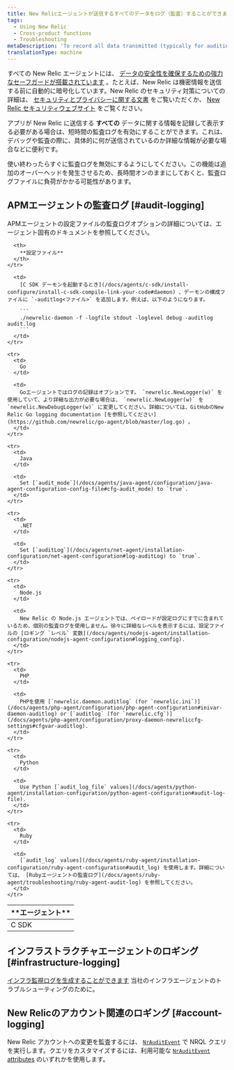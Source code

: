 ```yaml
---
title: New Relicエージェントが送信するすべてのデータをログ（監査）することができます。
tags:
  - Using New Relic
  - Cross-product functions
  - Troubleshooting
metaDescription: 'To record all data transmitted (typically for auditing or debugging), you can use New Relic audit logs for short periods.'
translationType: machine
---
```


すべての New Relic エージェントには、 [データの安全性を確保するための強力なセーフガードが搭載されています](/docs/accounts-partnerships/accounts/security/data-security) 。たとえば、New Relic は機密情報を送信する前に自動的に暗号化しています。New Relic のセキュリティ対策についての詳細は、 [セキュリティとプライバシーに関する文書](/docs/using-new-relic/new-relic-security/security/security-matters-data-privacy-new-relic) をご覧いただくか、 [New Relic セキュリティウェブサイト](https://newrelic.com/security) をご覧ください。

アプリが New Relic に送信する **すべての** データに関する情報を記録して表示する必要がある場合は、短時間の監査ログを有効にすることができます。これは、デバッグや監査の際に、具体的に何が送信されているのか詳細な情報が必要な場合などに便利です。

<Callout variant="caution">
  使い終わったらすぐに監査ログを無効にするようにしてください。この機能は追加のオーバーヘッドを発生させるため、長時間オンのままにしておくと、監査ログファイルに負荷がかかる可能性があります。
</Callout>

## APMエージェントの監査ログ [#audit-logging]

APMエージェントの設定ファイルの監査ログオプションの詳細については、エージェント固有のドキュメントを参照してください。

<table>
  <thead>
    <tr>
      <th style={{ width: "100px" }}>
        **エージェント**
      </th>

      <th>
        **設定ファイル**
      </th>
    </tr>
  </thead>

  <tbody>
    <tr>
      <td>
        C SDK
      </td>

      <td>
        [C SDK デーモンを起動するとき](/docs/agents/c-sdk/install-configure/install-c-sdk-compile-link-your-code#daemon) 、デーモンの構成ファイルに `-auditlog<ファイル>` を追加します。例えば、以下のようになります。

        ```
        ./newrelic-daemon -f -logfile stdout -loglevel debug -auditlog audit.log
        ```
      </td>
    </tr>

    <tr>
      <td>
        Go
      </td>

      <td>
        Goエージェントではログの記録はオプションです。 `newrelic.NewLogger(w)` を使用していて、より詳細な出力が必要な場合は、 `newrelic.NewLogger(w)` を `newrelic.NewDebugLogger(w)` に変更してください。詳細については、GitHubのNew Relic Go logging documentation [を参照してください](https://github.com/newrelic/go-agent/blob/master/log.go) 。
      </td>
    </tr>

    <tr>
      <td>
        Java
      </td>

      <td>
        Set [`audit_mode`](/docs/agents/java-agent/configuration/java-agent-configuration-config-file#cfg-audit_mode) to `true`.
      </td>
    </tr>

    <tr>
      <td>
        .NET
      </td>

      <td>
        Set [`auditLog`](/docs/agents/net-agent/installation-configuration/net-agent-configuration#log-auditLog) to `true`.
      </td>
    </tr>

    <tr>
      <td>
        Node.js
      </td>

      <td>
        New Relic の Node.js エージェントでは、ペイロードが設定ログにすでに含まれているため、個別の監査ログを使用しません。徐々に詳細なレベルを表示するには、設定ファイルの [ロギング `レベル` 変数](/docs/agents/nodejs-agent/installation-configuration/nodejs-agent-configuration#logging_config).
      </td>
    </tr>

    <tr>
      <td>
        PHP
      </td>

      <td>
        PHPを使用 [`newrelic.daemon.auditlog` (for `newrelic.ini`)](/docs/agents/php-agent/configuration/php-agent-configuration#inivar-daemon-auditlog) or [`auditlog` (for `newrelic.cfg`)](/docs/agents/php-agent/configuration/proxy-daemon-newreliccfg-settings#cfgvar-auditlog).
      </td>
    </tr>

    <tr>
      <td>
        Python
      </td>

      <td>
        Use Python [`audit_log_file` values](/docs/agents/python-agent/installation-configuration/python-agent-configuration#audit-log-file).
      </td>
    </tr>

    <tr>
      <td>
        Ruby
      </td>

      <td>
        [`audit_log` values](/docs/agents/ruby-agent/installation-configuration/ruby-agent-configuration#audit_log) を使用します。詳細については、 [Rubyエージェントの監査ログ](/docs/agents/ruby-agent/troubleshooting/ruby-agent-audit-log) を参照してください。
      </td>
    </tr>
  </tbody>
</table>

## インフラストラクチャエージェントのロギング [#infrastructure-logging]

[インフラ監視ログを生成することができます](/docs/infrastructure/new-relic-infrastructure/troubleshooting/generate-logs-troubleshooting-infrastructure) 当社のインフラエージェントのトラブルシューティングのために。

## New Relicのアカウント関連のロギング [#account-logging]

New Relic アカウントへの変更を監査するには、 [`NrAuditEvent`](/docs/insights/use-insights-ui/manage-account-data/query-account-audit-logs-nrauditevent) で NRQL クエリを実行します。クエリをカスタマイズするには、利用可能な [`NrAuditEvent` attributes](/docs/insights/insights-data-sources/default-data/nrauditevent-default-attributes-examples) のいずれかを使用します。
